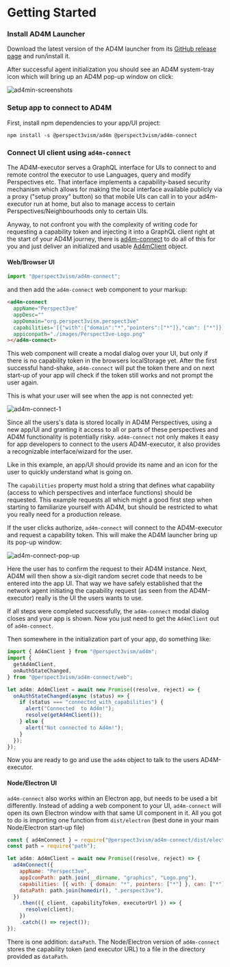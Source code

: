 
# Getting Started

<Steps>

### Install AD4M Launcher

Download the latest version of the AD4M launcher from
its [GitHub release page](https://github.com/perspect3vism/ad4min/releases) and run/install it.

After successful agent initialization you should see an AD4M system-tray icon which will
bring up an AD4M pop-up window on click:

![ad4min-screenshots](/images/launcher.jpg)

### Setup app to connect to AD4M

First, install npm dependencies to your app/UI project:

```
npm install -s @perspect3vism/ad4m @perspect3vism/ad4m-connect
```

### Connect UI client using `ad4m-connect`

The AD4M-executor serves a GraphQL interface for UIs to connect to
and remote control the executor to use Languages, query and modify Perspectives etc.
That interface implements a capability-based security mechanism which allows for
making the local interface available publicly via a proxy ("setup proxy" button)
so that mobile UIs can call in to your ad4m-executor run at home,
but also to manage access to certain Perspectives/Neighbourhoods only to certain UIs.

Anyway, to not confront you with the complexity of writing code for requesting a
capability token and injecting it into a GraphQL client
right at the start of your AD4M journey,
there is [ad4m-connect](https://github.com/perspect3vism/ad4m-connect)
to do all of this for you and just deliver an initialized and usable
[Ad4mClient](/jsdoc/classes/Ad4mClient) object.

#### Web/Browser UI

```js
import "@perspect3vism/ad4m-connect";
```

and then add the `ad4m-connect` web component to your markup:

```html
<ad4m-connect
  appName="Perspect3ve"
  appDesc=""
  appDomain="org.perspect3vism.perspect3ve"
  capabilities='[{"with":{"domain":"*","pointers":["*"]},"can": ["*"]}]'
  appiconpath="./images/Perspect3ve-Logo.png"
></ad4m-connect>
```

This web component will create a modal dialog over your UI,
but only if there is no capability token in the browsers localStorage yet.
After the first successful hand-shake, `ad4m-connect` will put the token there
and on next start-up of your app will check if the token still works and
not prompt the user again.

This is what your user will see when the app is not connected yet:

![ad4m-connect-1](/images/connect.jpg)

Since all the users's data is stored locally in AD4M Perspectives,
using a new app/UI and granting it access to all or parts of these perspectives
and AD4M functionality is potentially risky.
`ad4m-connect` not only makes it easy for app developers to connect to the users AD4M-executor,
it also provides a recognizable interface/wizard for the user.

Like in this example, an app/UI should provide its name and an icon for the user
to quickly understand what is going on.

The `capabilities` property must hold a string that defines what capability
(access to which perspectives and interface functions) should be requested.
This example requests all which might a good first step when starting to familiarize
yourself with AD4M, but should be restricted to what you really need for a production release.

If the user clicks authorize, `ad4m-connect` will connect to the AD4M-executor and request a capability token.
This will make the AD4M launcher bring up its pop-up window:

![ad4m-connect-pop-up](/images/authorize.jpg)

Here the user has to confirm the request to their AD4M instance.
Next, AD4M will then show a six-digit random secret code that needs to be entered into the app UI.
That way we have safely established that the network agent initiating the capability request (as seen from
the AD4M-executor) really is the UI the users wants to use.

If all steps were completed successfully, the `ad4m-connect` modal dialog closes and your app is shown.
Now you just need to get the `Ad4mClient` out of `ad4m-connect`.

Then somewhere in the initialization part of your app, do something like:

```typescript
import { Ad4mClient } from "@perspect3vism/ad4m";
import {
  getAd4mClient,
  onAuthStateChanged,
} from "@perspect3vism/ad4m-connect/web";

let ad4m: Ad4mClient = await new Promise((resolve, reject) => {
  onAuthStateChanged(async (status) => {
    if (status === "connected_with_capabilities") {
      alert("Connected  to Ad4m!");
      resolve(getAd4mClient());
    } else {
      alert("Not connected to Ad4m!");
    }
  });
});
```

Now you are ready to go and use the `ad4m` object to talk to the users AD4M-executor.

#### Node/Electron UI

`ad4m-connect` also works within an Electron app, but needs to be used a bit differently.
Instead of adding a web component to your UI, `ad4m-connect` will open its own Electron window
with that same UI component in it.
All you got to do is importing one function from `dist/electron`
(best done in your main Node/Electron start-up file)

```js
const { ad4mConnect } = require("@perspect3vism/ad4m-connect/dist/electron");
const path = require("path");

let ad4m: Ad4mClient = await new Promise((resolve, reject) => {
  ad4mConnect({
    appName: "Perspect3ve",
    appIconPath: path.join(__dirname, "graphics", "Logo.png"),
    capabilities: [{ with: { domain: "*", pointers: ["*"] }, can: ["*"] }],
    dataPath: path.join(homedir(), ".perspect3ve"),
  })
    .then(({ client, capabilityToken, executorUrl }) => {
      resolve(client);
    })
    .catch(() => reject());
});
```

There is one addition: `dataPath`.
The Node/Electron version of `ad4m-connect` stores the capability token (and executor URL)
to a file in the directory provided as `dataPath`.

</Steps>
